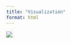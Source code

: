 ```yaml
---
title: "Visualization"
format: html
---
```


![](images/Screenshot 2025-04-22 at 8.38.30 PM-01.png)
